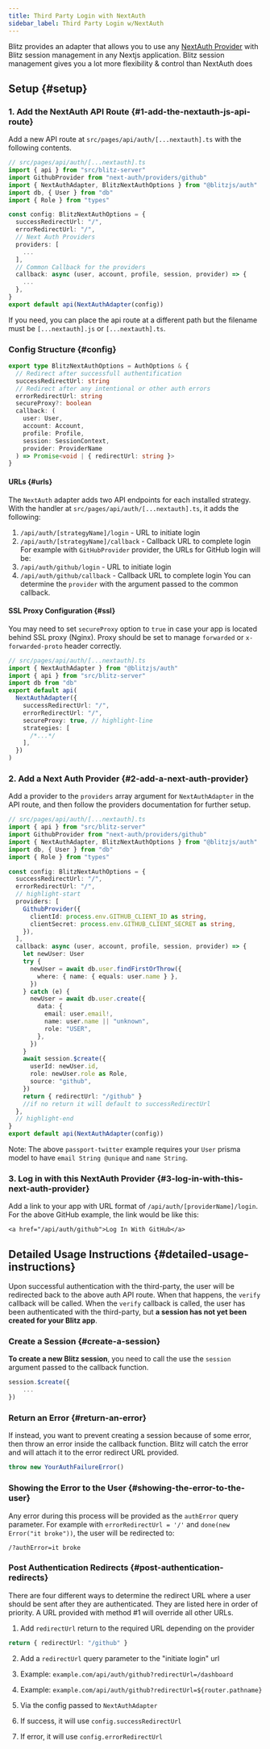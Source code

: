 ```yaml
---
title: Third Party Login with NextAuth
sidebar_label: Third Party Login w/NextAuth
---
```


Blitz provides an adapter that allows you to use any
[NextAuth Provider](https://next-auth.js.org/providers/) with Blitz
session management in any Nextjs application. Blitz session management
gives you a lot more flexibility & control than NextAuth does

## Setup {#setup}

### 1. Add the NextAuth API Route {#1-add-the-nextauth-js-api-route}

Add a new API route at `src/pages/api/auth/[...nextauth].ts` with the
following contents.

```ts
// src/pages/api/auth/[...nextauth].ts
import { api } from "src/blitz-server"
import GithubProvider from "next-auth/providers/github"
import { NextAuthAdapter, BlitzNextAuthOptions } from "@blitzjs/auth"
import db, { User } from "db"
import { Role } from "types"

const config: BlitzNextAuthOptions = {
  successRedirectUrl: "/",
  errorRedirectUrl: "/",
  // Next Auth Providers
  providers: [
    ...
  ],
  // Common Callback for the providers
  callback: async (user, account, profile, session, provider) => {
    ...
  },
}
export default api(NextAuthAdapter(config))
```

If you need, you can place the api route at a different path but the
filename must be `[...nextauth].js` or `[...nextauth].ts`.

### Config Structure {#config}

```ts
export type BlitzNextAuthOptions = AuthOptions & {
  // Redirect after successfull authentification
  successRedirectUrl: string
  // Redirect after any intentional or other auth errors
  errorRedirectUrl: string
  secureProxy?: boolean
  callback: (
    user: User,
    account: Account,
    profile: Profile,
    session: SessionContext,
    provider: ProviderName
  ) => Promise<void | { redirectUrl: string }>
}
```

#### URLs {#urls}

The `NextAuth` adapter adds two API endpoints for each installed strategy.
With the handler at `src/pages/api/auth/[...nextauth].ts`, it adds the
following:

1. `/api/auth/[strategyName]/login` - URL to initiate login
2. `/api/auth/[strategyName]/callback` - Callback URL to complete login
   For example with `GitHubProvider` provider, the URLs for GitHub login
   will be:
3. `/api/auth/github/login` - URL to initiate login
4. `/api/auth/github/callback` - Callback URL to complete login You can
   determine the `provider` with the argument passed to the common
   callback.

#### SSL Proxy Configuration {#ssl}

You may need to set `secureProxy` option to `true` in case your app is
located behind SSL proxy (Nginx). Proxy should be set to manage
`forwarded` or `x-forwarded-proto` header correctly.

```ts
// src/pages/api/auth/[...nextauth].ts
import { NextAuthAdapter } from "@blitzjs/auth"
import { api } from "src/blitz-server"
import db from "db"
export default api(
  NextAuthAdapter({
    successRedirectUrl: "/",
    errorRedirectUrl: "/",
    secureProxy: true, // highlight-line
    strategies: [
      /*...*/
    ],
  })
)
```

### 2. Add a Next Auth Provider {#2-add-a-next-auth-provider}

Add a provider to the `providers` array argument for `NextAuthAdapter` in
the API route, and then follow the providers documentation for further
setup.

```ts
// src/pages/api/auth/[...nextauth].ts
import { api } from "src/blitz-server"
import GithubProvider from "next-auth/providers/github"
import { NextAuthAdapter, BlitzNextAuthOptions } from "@blitzjs/auth"
import db, { User } from "db"
import { Role } from "types"

const config: BlitzNextAuthOptions = {
  successRedirectUrl: "/",
  errorRedirectUrl: "/",
  // highlight-start
  providers: [
    GithubProvider({
      clientId: process.env.GITHUB_CLIENT_ID as string,
      clientSecret: process.env.GITHUB_CLIENT_SECRET as string,
    }),
  ],
  callback: async (user, account, profile, session, provider) => {
    let newUser: User
    try {
      newUser = await db.user.findFirstOrThrow({
        where: { name: { equals: user.name } },
      })
    } catch (e) {
      newUser = await db.user.create({
        data: {
          email: user.email!,
          name: user.name || "unknown",
          role: "USER",
        },
      })
    }
    await session.$create({
      userId: newUser.id,
      role: newUser.role as Role,
      source: "github",
    })
    return { redirectUrl: "/github" }
    //if no return it will default to successRedirectUrl
  },
  // highlight-end
}
export default api(NextAuthAdapter(config))
```

Note: The above `passport-twitter` example requires your `User` prisma
model to have `email String @unique` and `name String`.

### 3. Log in with this NextAuth Provider {#3-log-in-with-this-next-auth-provider}

Add a link to your app with URL format of
`/api/auth/[providerName]/login`. For the above GitHub example, the link
would be like this:

```tsx
<a href="/api/auth/github">Log In With GitHub</a>
```

## Detailed Usage Instructions {#detailed-usage-instructions}

Upon successful authentication with the third-party, the user will be
redirected back to the above auth API route. When that happens, the
`verify` callback will be called. When the `verify` callback is called,
the user has been authenticated with the third-party, but **a session has
not yet been created for your Blitz app**.

### Create a Session {#create-a-session}

**To create a new Blitz session**, you need to call the use the `session`
argument passed to the callback function.

```ts
session.$create({
    ...
})
```

### Return an Error {#return-an-error}

If instead, you want to prevent creating a session because of some error,
then throw an error inside the callback function. Blitz will catch the
error and will attach it to the error redirect URL provided.

```ts
throw new YourAuthFailureError()
```

### Showing the Error to the User {#showing-the-error-to-the-user}

Any error during this process will be provided as the `authError` query
parameter. For example with `errorRedirectUrl = '/'` and
`done(new Error("it broke"))`, the user will be redirected to:

```
/?authError=it broke
```

### Post Authentication Redirects {#post-authentication-redirects}

There are four different ways to determine the redirect URL where a user
should be sent after they are authenticated. They are listed here in order
of priority. A URL provided with method #1 will override all other URLs.

1. Add `redirectUrl` return to the required URL depending on the provider

```ts
return { redirectUrl: "/github" }
```

2. Add a `redirectUrl` query parameter to the "initiate login" url

1. Example: `example.com/api/auth/github?redirectUrl=/dashboard`
1. Example: `example.com/api/auth/github?redirectUrl=${router.pathname}`

1. Via the config passed to `NextAuthAdapter`

1. If success, it will use `config.successRedirectUrl`
1. If error, it will use `config.errorRedirectUrl`
